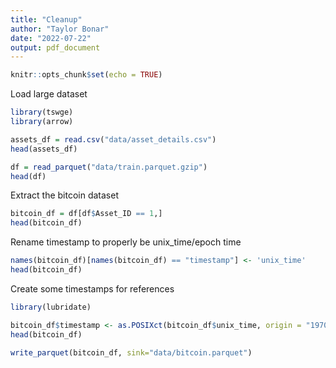 ```yaml
---
title: "Cleanup"
author: "Taylor Bonar"
date: "2022-07-22"
output: pdf_document
---
```


```r
knitr::opts_chunk$set(echo = TRUE)
```

Load large dataset
```r
library(tswge)
library(arrow)

assets_df = read.csv("data/asset_details.csv")
head(assets_df)

df = read_parquet("data/train.parquet.gzip")
head(df)
```

Extract the bitcoin dataset
```r
bitcoin_df = df[df$Asset_ID == 1,]
head(bitcoin_df)
```

Rename timestamp to properly be unix_time/epoch time
```r
names(bitcoin_df)[names(bitcoin_df) == "timestamp"] <- 'unix_time'
head(bitcoin_df)
```

Create some timestamps for references
```r
library(lubridate)

bitcoin_df$timestamp <- as.POSIXct(bitcoin_df$unix_time, origin = "1970-01-01", tz="GMT")
head(bitcoin_df)
```

```r
write_parquet(bitcoin_df, sink="data/bitcoin.parquet")
```